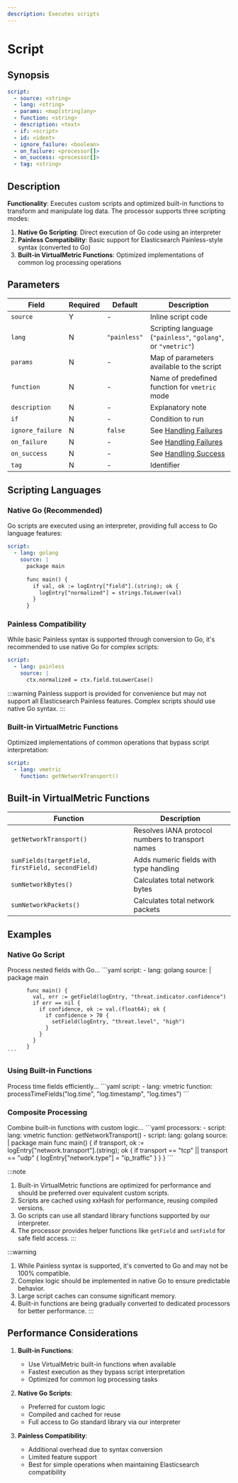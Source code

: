 ```yaml
---
description: Executes scripts
---
```


# Script

## Synopsis

```yaml {2-4}
script:
  - source: <string>
  - lang: <string>
  - params: <map[string]any>
  - function: <string>
  - description: <text>
  - if: <script>
  - id: <ident>
  - ignore_failure: <boolean>
  - on_failure: <processor[]>
  - on_success: <processor[]>
  - tag: <string>
```

## Description

**Functionality**: Executes custom scripts and optimized built-in functions to transform and manipulate log data. The processor supports three scripting modes:

1. **Native Go Scripting**: Direct execution of Go code using an interpreter
2. **Painless Compatibility**: Basic support for Elasticsearch Painless-style syntax (converted to Go)
3. **Built-in VirtualMetric Functions**: Optimized implementations of common log processing operations

## Parameters

|Field|Required|Default|Description|
|---|---|---|---|
|`source`|Y|-|Inline script code|
|`lang`|N|`"painless"`|Scripting language (`"painless"`, `"golang"`, or `"vmetric"`)|
|`params`|N|-|Map of parameters available to the script|
|`function`|N|-|Name of predefined function for `vmetric` mode|
|`description`|N|-|Explanatory note|
|`if`|N|-|Condition to run|
|`ignore_failure`|N|`false`|See [Handling Failures](../handling-failures.mdx)|
|`on_failure`|N|-|See [Handling Failures](../handling-failures.mdx)|
|`on_success`|N|-|See [Handling Success](../handling-success.mdx)|
|`tag`|N|-|Identifier|

## Scripting Languages

### Native Go (Recommended)

Go scripts are executed using an interpreter, providing full access to Go language features:

```yaml
script:
  - lang: golang
    source: |
      package main
      
      func main() {
        if val, ok := logEntry["field"].(string); ok {
          logEntry["normalized"] = strings.ToLower(val)
        }
      }
```

### Painless Compatibility

While basic Painless syntax is supported through conversion to Go, it's recommended to use native Go for complex scripts:

```yaml
script:
  - lang: painless
    source: |
      ctx.normalized = ctx.field.toLowerCase()
```

:::warning
Painless support is provided for convenience but may not support all Elasticsearch Painless features. Complex scripts should use native Go syntax.
:::

### Built-in VirtualMetric Functions

Optimized implementations of common operations that bypass script interpretation:

```yaml
script:
  - lang: vmetric
    function: getNetworkTransport()
```

## Built-in VirtualMetric Functions

|Function|Description|
|---|---|
|`getNetworkTransport()`|Resolves IANA protocol numbers to transport names|
|`sumFields(targetField, firstField, secondField)`|Adds numeric fields with type handling|
|`sumNetworkBytes()`|Calculates total network bytes|
|`sumNetworkPackets()`|Calculates total network packets|

## Examples

### Native Go Script

<ExampleGrid>
  <CommentCol>
    Process nested fields with Go...
  </CommentCol>
  <CodeCol>
    ```yaml
    script:
      - lang: golang
        source: |
          package main
          
          func main() {
            val, err := getField(logEntry, "threat.indicator.confidence")
            if err == nil {
              if confidence, ok := val.(float64); ok {
                if confidence > 70 {
                  setField(logEntry, "threat.level", "high")
                }
              }
            }
          }
    ```
  </CodeCol>
</ExampleGrid>

### Using Built-in Functions

<ExampleGrid>
  <CommentCol>
    Process time fields efficiently...
  </CommentCol>
  <CodeCol>
    ```yaml
    script:
      - lang: vmetric
        function: processTimeFields("log.time", "log.timestamp", "log.times")
    ```
  </CodeCol>
</ExampleGrid>

### Composite Processing

<ExampleGrid>
  <CommentCol>
    Combine built-in functions with custom logic...
  </CommentCol>
  <CodeCol>
    ```yaml
    processors:
      - script:
          lang: vmetric
          function: getNetworkTransport()
      - script:
          lang: golang
          source: |
            package main
            func main() {
              if transport, ok := logEntry["network.transport"].(string); ok {
                if transport == "tcp" || transport == "udp" {
                  logEntry["network.type"] = "ip_traffic"
                }
              }
            }
    ```
  </CodeCol>
</ExampleGrid>

:::note
1. Built-in VirtualMetric functions are optimized for performance and should be preferred over equivalent custom scripts.
2. Scripts are cached using xxHash for performance, reusing compiled versions.
3. Go scripts can use all standard library functions supported by our interpreter.
4. The processor provides helper functions like `getField` and `setField` for safe field access.
:::

:::warning
1. While Painless syntax is supported, it's converted to Go and may not be 100% compatible.
2. Complex logic should be implemented in native Go to ensure predictable behavior.
3. Large script caches can consume significant memory.
4. Built-in functions are being gradually converted to dedicated processors for better performance.
:::

## Performance Considerations

1. **Built-in Functions**: 
   - Use VirtualMetric built-in functions when available
   - Fastest execution as they bypass script interpretation
   - Optimized for common log processing tasks

2. **Native Go Scripts**:
   - Preferred for custom logic
   - Compiled and cached for reuse
   - Full access to Go standard library via our interpreter

3. **Painless Compatibility**:
   - Additional overhead due to syntax conversion
   - Limited feature support
   - Best for simple operations when maintaining Elasticsearch compatibility
